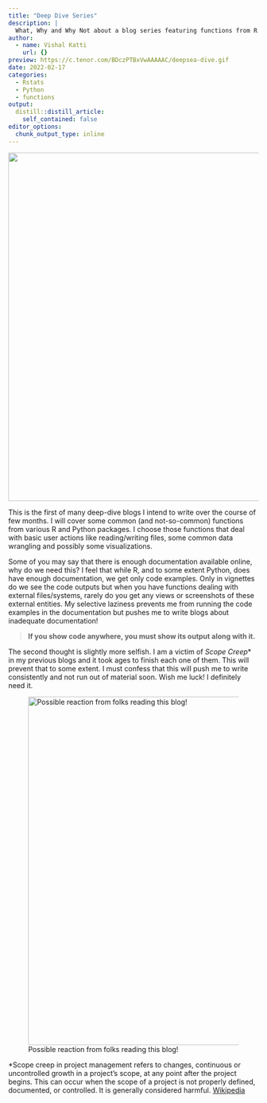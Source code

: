 ```yaml
---
title: "Deep Dive Series"
description: |
  What, Why and Why Not about a blog series featuring functions from R and Python 📦s.
author:
  - name: Vishal Katti
    url: {}
preview: https://c.tenor.com/BDczPTBxVwAAAAAC/deepsea-dive.gif
date: 2022-02-17
categories:
  - Rstats
  - Python
  - functions
output:
  distill::distill_article:
    self_contained: false
editor_options: 
  chunk_output_type: inline
---
```


![](https://c.tenor.com/BDczPTBxVwAAAAAC/deepsea-dive.gif){width="700"}

This is the first of many deep-dive blogs I intend to write over the
course of few months. I will cover some common (and not-so-common)
functions from various R and Python packages. I choose those functions
that deal with basic user actions like reading/writing files, some
common data wrangling and possibly some visualizations.

Some of you may say that there is enough documentation available online,
why do we need this? I feel that while R, and to some extent Python,
does have enough documentation, we get only code examples. Only in
vignettes do we see the code outputs but when you have functions dealing
with external files/systems, rarely do you get any views or screenshots
of these external entities. My selective laziness prevents me from
running the code examples in the documentation but pushes me to write
blogs about inadequate documentation!

> **If you show code anywhere, you must show its output along with it.**

The second thought is slightly more selfish. I am a victim of *Scope
Creep*\* in my previous blogs and it took ages to finish each one of
them. This will prevent that to some extent. I must confess that this
will push me to write consistently and not run out of material soon.
Wish me luck! I definitely need it.

![Possible reaction from folks reading this
blog!](https://c.tenor.com/YctxttUmGMYAAAAC/forehead-slap-slapping-forehead.gif){width="700"}

\*Scope creep in project management refers to changes, continuous or
uncontrolled growth in a project's scope, at any point after the project
begins. This can occur when the scope of a project is not properly
defined, documented, or controlled. It is generally considered harmful.
[Wikipedia](https://en.wikipedia.org/wiki/Scope_creep)
